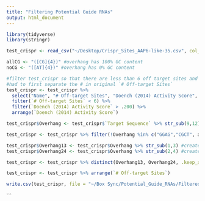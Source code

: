```yaml
---
title: "Filtering Potential Guide RNAs"
output: html_document
---
```

```r
library(tidyverse)
library(stringr)
```

```r
test_crispr <- read_csv("~/Desktop/Crispr_Sites_AAP6-like-35.csv", col_names = TRUE) #CHANGE path for annotations.csv
```


```r
allCG <- "([CG]{4})" #overhang has 100% GC content
noCG <- "([AT]{4})" #overhang has 0% GC content

#filter test_crispr so that there are less than 6 off target sites and higher than .2 activity score
#had to first separate the # in original `# Off-target Sites`
test_crispr <- test_crispr %>% 
  select("Name", "# Off-target Sites", "Doench (2014) Activity Score", "Target Sequence", "Zhang (2013) Specificity Score") %>% separate("# Off-target Sites", "# Off-target Sites", sep = " ", convert = TRUE, extra = "warn" ) %>% 
  filter(`# Off-target Sites` < 6) %>%
  filter(`Doench (2014) Activity Score` > .200) %>% 
  arrange(`Doench (2014) Activity Score`)

test_crispr$Overhang <- test_crispr$`Target Sequence` %>% str_sub(9,12) #subset bp 9-12 for the overhang

test_crispr <- test_crispr %>% filter(!Overhang %in% c("GGAG","CGCT", allCG, noCG))  #overhang cannot be overhangs already present in L1 construct, 100% GC content, or 0% GC content

test_crispr$Overhang13 <- test_crispr$Overhang %>% str_sub(1,3) #create new column with first 3 bp of the overhang
test_crispr$Overhang24 <- test_crispr$Overhang %>% str_sub(2,4) #create new column with last 3 bp of overhang

test_crispr <- test_crispr %>% distinct(Overhang13, Overhang24, .keep_all = TRUE) #remove duplicate rows if match between overhang13 and overhang24, .keep_all = TRUE keeps all columns 

test_crispr <- test_crispr %>% arrange(`# Off-target Sites`) 

write.csv(test_crispr, file = "~/Box Sync/Potential_Guide_RNAs/Filtered_gRNAs/AAP6-like-35_CrisprGuides_CG.csv") #CHANGE where file is output and the name of the file

```







```



